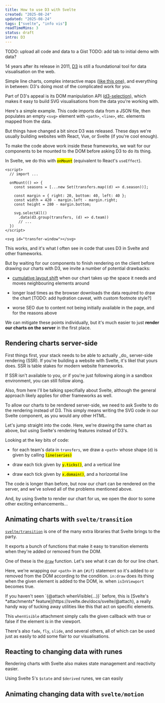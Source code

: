 ```yaml
---
title: How to use D3 with Svelte
created: "2025-08-24"
updated: "2025-08-24"
tags: ["svelte", "info vis"]
readTimeMins: 3
status: draft
intro: D3
---
```


TODO: upload all code and data to a Gist
TODO: add tab to initial demo with data?

14 years after its release in 2011, [D3](https://d3js.org/) is still a foundational tool for data
visualisation on the web.

Simple line charts, complex interactive maps ([like this
one](https://www.theguardian.com/us-news/ng-interactive/2024/nov/06/us-election-results-map-2024-live-donald-trump-kamala-harris-president)),
and everything in between: D3's doing most of the complicated work for you.

Part of D3's appeal is its DOM manipulation API ([d3-selection](https://d3js.org/d3-selection)),
which makes it easy to build SVG visualisations from the data you're working with.

Here's a simple example. This code imports data from a JSON file, then populates an empty `<svg>` element with `<path>`, `<line>`, etc. elements mapped from the data.

<IntroDemo/>

But things have changed a bit since D3 was released. These days we're usually building
websites with React, Vue, or Svelte (if you're cool enough).

To make the code above work inside these frameworks, we wait for our components to be
mounted to the DOM before asking D3 to do its thing.

In Svelte, we do this with <mark class="purple">`onMount`</mark> (equivalent to React's `useEffect`).

```svelte purple:/onMount/
<script>
  // import ...

  onMount(() => {
    const seasons = [...new Set(transfers.map((d) => d.season))];

    const margin = { right: 20, bottom: 40, left: 40 };
    const width = 420 - margin.left - margin.right;
    const height = 280 - margin.bottom;

    svg.selectAll()
      .data(d3.group(transfers, (d) => d.team))
      // ...
  })
</script>

<svg id="transfer-window"></svg>
```

This works, and it's what I often see in code that uses D3 in Svelte and other frameworks.

But by waiting for our components to finish rendering on the client before drawing our charts with D3, we invite a number of potential drawbacks:

* <a href="https://developer.mozilla.org/en-US/docs/Glossary/CLS">cumulative layout shift</a> when our chart takes up the space it needs and moves neighbouring elements around

* longer load times as the browser downloads the data required to draw the chart [TODO: add hydration caveat, with custom footnote style?]

* worse SEO due to content not being initially available in the page, and for the reasons above

We can mitigate these points individually, but it's much easier to just <strong>render our charts on the server</strong> in the first place.

## Rendering charts server-side

<aside>
  First things first, your stack needs to be able to actually _do_ server-side rendering (SSR). If you're building a website with Svelte, it's likel that yours does. SSR is table stakes for modern website frameworks.

  If SSR isn't available to you, or if you're just following along in a sandbox environment, you can still follow along.

  Also, from here I'll be talking specifially about Svelte, although the general approach likely applies for other frameworks as well.
</aside>

To allow our charts to be rendered server-side, we need to ask Svelte to do the rendering instead of D3. This simply means writing the SVG code in our Svelte component, as you would any other HTML.

Let's jump straight into the code. Here, we're drawing the same chart as above, but using Svelte's rendering features instead of D3's.

<SsrCodeBlock/>

Looking at the key bits of code:

* for each team's data in `transfers`, we draw a `<path>` whose shape (`d`) is given by calling <mark class="purple">`line(series)`</mark>

* draw each tick given by <mark class="orange">`y.ticks()`</mark>, and a vertical line

* draw each tick given by <mark class="cyan">`x.domain()`</mark>, and a horizontal line

The code is longer than before, but now our chart can be rendered on the server, and we've solved all of the problems mentioned above.

And, by using Svelte to render our chart for us, we open the door to some other exciting enhancements...

## Animating charts with `svelte/transition`

[`svelte/transition`](https://svelte.dev/docs/svelte/svelte-transition) is one of the many extra libraries that Svelte brings to the party.

It exports a bunch of functions that make it easy to transition elements when they're added or removed from the DOM.

One of these is the [`draw`](https://svelte.dev/docs/svelte/svelte-transition#draw) function. Let's see what it can do for our line chart.

<DrawTransitionsDemo />

Here, we're wrapping our `<path>` in an `{#if}` statement so it's added to or removed from the DOM according to the condition. `in:draw` does its thing when the given element is added to the DOM, ie. when `isInViewport` becomes true.

<aside>
  If you haven't seen `{@attach whenVisible(...)}` before, this is [Svelte's *attachments* feature](https://svelte.dev/docs/svelte/@attach), a really handy way of tucking away utilities like this that act on specific elements.

  This `whenVisible` attachment simply calls the given callback with true or false if the element is in the viewport.
</aside>

There's also `fade`, `fly`, `slide`, and several others, all of which can be used just as easily to add some flair to our visualisations.

## Reacting to changing data with runes

Rendering charts with Svelte also makes state management and reactivity easier.

Using Svelte 5's `$state` and `$derived` runes, we can easily

<ReactivityDemo />

## Animating changing data with `svelte/motion`

<TweenDemo/>
